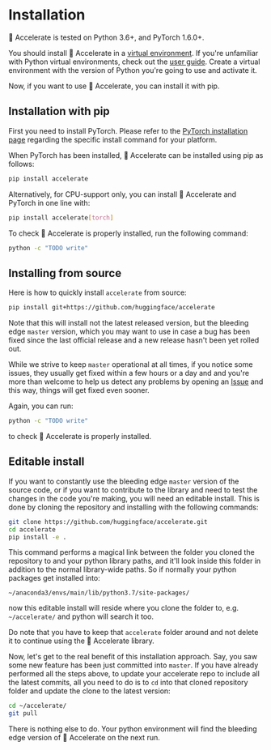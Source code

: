<!---
Copyright 2021 The HuggingFace Team. All rights reserved.

Licensed under the Apache License, Version 2.0 (the "License");
you may not use this file except in compliance with the License.
You may obtain a copy of the License at

    http://www.apache.org/licenses/LICENSE-2.0

Unless required by applicable law or agreed to in writing, software
distributed under the License is distributed on an "AS IS" BASIS,
WITHOUT WARRANTIES OR CONDITIONS OF ANY KIND, either express or implied.
See the License for the specific language governing permissions and
limitations under the License.
-->

# Installation

🤗 Accelerate is tested on Python 3.6+, and PyTorch 1.6.0+.

You should install 🤗 Accelerate in a [virtual environment](https://docs.python.org/3/library/venv.html). If you're
unfamiliar with Python virtual environments, check out the [user guide](https://packaging.python.org/guides/installing-using-pip-and-virtual-environments/). Create a virtual environment with the version of Python you're going
to use and activate it.

Now, if you want to use 🤗 Accelerate, you can install it with pip.

## Installation with pip

First you need to install PyTorch. Please refer to the
[PyTorch installation page](https://pytorch.org/get-started/locally/#start-locally) regarding the specific install command for your platform.

When PyTorch has been installed, 🤗 Accelerate can be installed using pip as follows:

```bash
pip install accelerate
```

Alternatively, for CPU-support only, you can install 🤗 Accelerate and PyTorch in one line with:

```bash
pip install accelerate[torch]
```

To check 🤗 Accelerate is properly installed, run the following command:

```bash
python -c "TODO write"
```

## Installing from source

Here is how to quickly install `accelerate` from source:

```bash
pip install git+https://github.com/huggingface/accelerate
```

Note that this will install not the latest released version, but the bleeding edge `master` version, which you may want to use in case a bug has been fixed since the last official release and a new release hasn't  been yet rolled out.

While we strive to keep `master` operational at all times, if you notice some issues, they usually get fixed within a few hours or a day and and you're more than welcome to help us detect any problems by opening an [Issue](https://github.com/huggingface/accelerate/issues) and this way, things will get fixed even sooner.

Again, you can run:

```bash
python -c "TODO write"
```

to check 🤗 Accelerate is properly installed.

## Editable install

If you want to constantly use the bleeding edge `master` version of the source code, or if you want to contribute to the library and need to test the changes in the code you're making, you will need an editable install. This is done by cloning the repository and installing with the following commands:

``` bash
git clone https://github.com/huggingface/accelerate.git
cd accelerate
pip install -e .
```

This command performs a magical link between the folder you cloned the repository to and your python library paths, and it'll look inside this folder in addition to the normal library-wide paths. So if normally your python packages get installed into:
```
~/anaconda3/envs/main/lib/python3.7/site-packages/
```
now this editable install will reside where you clone the folder to, e.g. `~/accelerate/` and python will search it too.

Do note that you have to keep that `accelerate` folder around and not delete it to continue using the 🤗 Accelerate library.

Now, let's get to the real benefit of this installation approach. Say, you saw some new feature has been just committed into `master`. If you have already performed all the steps above, to update your accelerate repo to include all the latest commits, all you need to do is to `cd` into that cloned repository folder and update the clone to the latest version:

```bash
cd ~/accelerate/
git pull
```

There is nothing else to do. Your python environment will find the bleeding edge version of 🤗 Accelerate on the next run.

